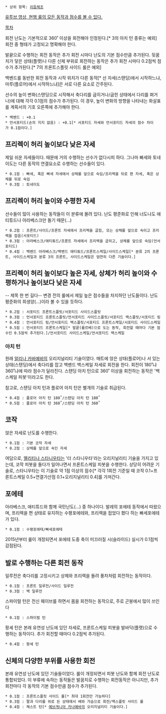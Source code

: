  * 상위 항목: [[리듬체조]]

[http://youtu.be/PuiYwqCTz6Q 유투브 영상, 현행 룰의 모든 동작과 점수를 볼 수 있다.]


[[목차]]

회전 난도는 기본적으로 360˚ 이상을 회전해야 인정된다.[* 3의 아치 턴 종류는 예외]
회전 중 형태가 고정되고 명확해야 한다.

발끝으로 수행하는 회전 동작은 추가 회전 시마다 난도의 기본 점수만큼 추가된다.
뒷꿈치가 닿은 상태(플랫)나 다른 신체 부위로 회전하는 동작은 추가 회전 시마다 0.2점씩 점수가 추가된다.[* 7의 프론트스플릿 사이드 롤은 예외]

백벤드를 동반한 회전 동작과 시작 위치가 다른 동작[* 선 자세(스탠딩)에서 시작하느냐, 마루(플로어)에서 시작하느냐]은 서로 다른 요소로 간주된다.

선수의 높이 변화(스탠딩으로 시작해서 축다리를 굽히거나/굽힌 상태에서 다리를 펴거나)에 대해 각각 0.1점의 점수가 추가된다. 이 경우, 높이 변화의 방향을 나타내는 화살표를 계획서의 기호 오른쪽에 추가해야 한다.

 * 백벤드 : +0.1
 * 언서포티드(손의 지지 없음) : +0.1[* 서포티드 자세와 언서포티드 자세의 점수 차이가 0.1점이다.]


== 프리렉이 허리 높이보다 낮은 자세 ==
제일 쉬운 자세들이다. 때문에 거의 수행하는 선수가 없다시피 하다. 그나마 빠세와 토네이도는 다른 동작의 연결요소로 수행하는 선수들이 있다.

 * 0.1점 : 빠세, 혹은 빠세 자세에서 상체를 앞으로 숙임/프리렉을 뒤로 편 자세, 혹은 상체를 뒤로 숙임
 * 0.3점 : 토네이도


== 프리렉이 허리 높이와 수평한 자세 ==
선수들이 많이 사용하는 동작들이 이 분류에 몰려 있다. 난도 평준화로 인해 너도나도 애티튜드나 아라베스크만 돌기 때문(...)

 * 0.2점 : 프론트/사이드/프론트 자세에서 프리렉을 굽힘, 또는 상체를 앞으로 숙이고 프리렉을 잡음(서포티드)
 * 0.3점 : 아라베스크/애티튜드/프론트 자세에서 프리렉을 굽히고, 상체를 앞으로 숙임(언서포티드)
 * 0.4점 : 백벤드 아라베스크/백벤드 애티튜드/프론트스케일/사이드스케일[* 분류 2의 프론트, 사이드스케일과 분류 3의 프론트, 사이드스케일은 엄연히 다른 기술이다.]


== 프리렉이 허리 높이보다 높은 자세, 상체가 허리 높이와 수평하거나 높이보다 낮은 자세 ==
-- 제목 한 번 길다--
변경 전의 룰에서 제일 높은 점수들을 차지하던 난도들이다. 난도 평준화의 희생양(...)이라 볼 수 있을 듯하다.

 * 0.2점 : 서포티드 프론트스플릿/서포티드 사이드스플릿
 * 0.3점 : 언서포티드 프론트스플릿/언서포티드 사이드스플릿/서포티드 백스플릿/서포티드 링
 * 0.4점 : 언서포티드 링/언서포티드 백스플릿/서포티드 프론트스케일/서포티드 사이드스케일
 * 0.5점 : 언서포티드 프론트스케일[* 발끝(를르베)으로 도는 동작, 회전할 때마다 기본 점수인 0.5점씩 추가된다.]/언서포티드 사이드스케일/언서포티드 백스케일


=== 아치 턴 ===
원래 [[알리나 카바예바]]의 오리지널리티 기술이였다. 매트에 앉은 상태(플로어)나 서 있는 상태(스탠딩)에서 축다리를 잡고 백벤드 백스케일 자세로 회전을 한다. 회전이 180˚냐 360˚냐에 따라 점수가 달라진다. 스탠딩 아치 턴으로 360˚ 이상을 회전하는 동작은 '백스케일 피봇'이라고도 한다.

참고로, 스탠딩 아치 턴과 플로어 아치 턴은 별개의 기술로 취급된다.

 * 0.4점 : 플로어 아치 턴 180˚/스탠딩 아치 턴 180˚
 * 0.5점 : 플로어 아치 턴 360˚/스탠딩 아치 턴 360˚


== 코작 ==
앉은 자세로 난도를 수행한다.

 * 0.1점 : 기본 코작 자세
 * 0.2점 : 상체를 앞으로 숙인 자세

여담으로, [[멜리티나 스타니우타]]는 '더 스타니우타'라는 오리지널리티 기술을 가지고 있는데, 코작 피봇을 돌다가 일어나면서 프론트스케일 피봇을 수행한다. 상당히 어려운 기술로, 스타니우타는 이 기술로 약 1점 이상의 점수[* 각각 1회전 기준일 때 코작 0.1+프론트스케일 0.5+연결가산점 0.1+오리지널리티 0.4]를 가져간다.


== 포에테 ==
아라베스크, 애티튜드와 함께 국민난도(...) 중 하나이다. 발레의 포에테 동작에서 따왔으며, 프리렉을 편 상태로 유지하는 수평포에테와, 프리렉을 접었다 폈다 하는 빠세포에테가 있다.

 * 0.1점 : 수평포에테/빠세포에테

2015년부터 룰이 개정되면서 포에테 도중 축이 미끄러질 시(슬라이드) 실시가 0.1점씩 감점된다.


== 발로 수행하는 다른 회전 동작 ==
일루전은 축다리를 고정시키고 상체와 프리렉을 돌려 풍차처럼 회전하는 동작이다.

 * 0.1점 : 프론트 일루전/사이드 일루전
 * 0.3점 : 백 일루전

스파이럴 턴은 전신 웨이브를 하면서 몸을 회전하는 동작으로, 주로 곤봉에서 많이 쓰인다

 * 0.1점 : 스파이럴 턴

팡셰 턴은 본래 유연성 난도에 있던 자세로, 프론트스케일 피봇을 발바닥(플랫)으로 수행하는 동작이다. 추가 회전할 때마다 0.2점씩 추가된다.

 * 0.4점 : 팡셰 턴


== 신체의 다양한 부위를 사용한 회전 ==
본래 유연성 난도에 있던 기술들이었다. 룰이 개정되면서 피봇 난도와 함께 회전 난도로 통합되었다.
이 부류에 속하는 동작들은 발꿈치로 수행하는 회전동작은 아니지만, 추가 회전마다 각 동작의 기본 점수만큼 점수가 추가된다.

 * 0.1점 : 프론트스플릿 사이드 롤[* 최대 1회전만 가능하다]
 * 0.3점 : 팔과 다리를 위로 든 상태에서 배와 가슴으로 회전/백스플릿 사이드 롤
 * 0.4점 : 체스트 턴[* [[예브게니아 카나예바]]의 오리지널리티 기술이다.]
